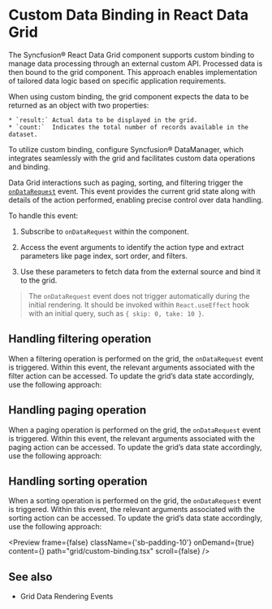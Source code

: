 
<Meta
  title="React Data Grid - Custom Data Binding | Syncfusion"
  description="Custom data binding in Data Grid enables integration with remote services and external APIs for dynamic, real-time data access."
/>

# Custom Data Binding in React Data Grid

The Syncfusion® React Data Grid component supports custom binding to manage data processing through an external custom API. Processed data is then bound to the grid component. This approach enables implementation of tailored data logic based on specific application requirements.

When using custom binding, the grid component expects the data to be returned as an object with two properties:

    * `result:` Actual data to be displayed in the grid.
    * `count:`  Indicates the total number of records available in the dataset.

To utilize custom binding, configure Syncfusion® DataManager, which integrates seamlessly with the grid and facilitates custom data operations and binding.

Data Grid interactions such as paging, sorting, and filtering trigger the [`onDataRequest`](https://react-api.syncfusion.com/data-grid/overview#ondatarequest) event. This event provides the current grid state along with details of the action performed, enabling precise control over data handling.

To handle this event:

1. Subscribe to `onDataRequest` within the component.

2. Access the event arguments to identify the action type and extract parameters like page index, sort order, and filters.

3. Use these parameters to fetch data from the external source and bind it to the grid.

> The `onDataRequest` event does not trigger automatically during the initial rendering. It should be invoked within `React.useEffect` hook with an initial query, such as `{ skip: 0, take: 10 }`.

## Handling filtering operation

When a filtering operation is performed on the grid, the `onDataRequest` event is triggered. Within this event, the relevant arguments associated with the filter action can be accessed. To update the grid’s data state accordingly, use the following approach:

<Snippet content={gridCustomFilterSnippet}/>

## Handling paging operation

When a paging operation is performed on the grid, the `onDataRequest` event is triggered. Within this event, the relevant arguments associated with the paging action can be accessed. To update the grid’s data state accordingly, use the following approach:

<Snippet content={gridCustomPagingSnippet}/>

## Handling sorting operation

When a sorting operation is performed on the grid, the `onDataRequest` event is triggered. Within this event, the relevant arguments associated with the sorting action can be accessed. To update the grid’s data state accordingly, use the following approach:

<Snippet content={gridCustomSortingSnippet}/>

<Preview  frame={false} className={'sb-padding-10'} onDemand={true} content={<CustomBinding />} path="grid/custom-binding.tsx" scroll={false} />

## See also

* <p><Link to="/data-grid/data-binding/local-data#events">Grid Data Rendering Events</Link></p>